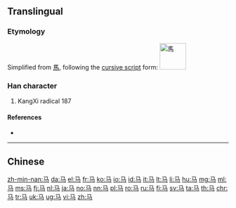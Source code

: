 {{also|馬}}

==Translingual==
{{stroke order}}

===Etymology===
Simplified from [[馬]], following the [[w:Cursive script (East Asia)|cursive script]] form:
[[Image:馬-caoshu.svg|60px|馬]]

===Han character===
{{Han char|rn=187|rad=马|as=00|sn=3|four=|canj=NVSM,NLVM,NPM}}

# KangXi radical 187

====References====
* {{Han ref|kx=1447.241|hdz=74539.020|uh=9A6C|ud=39532}}

----

==Chinese==
{{zh-see|馬}}

[[Category:CJKV radicals| ]]

[[zh-min-nan:马]]
[[da:马]]
[[el:马]]
[[fr:马]]
[[ko:马]]
[[io:马]]
[[id:马]]
[[it:马]]
[[lt:马]]
[[li:马]]
[[hu:马]]
[[mg:马]]
[[ml:马]]
[[ms:马]]
[[fj:马]]
[[nl:马]]
[[ja:马]]
[[no:马]]
[[nn:马]]
[[pl:马]]
[[ro:马]]
[[ru:马]]
[[fi:马]]
[[sv:马]]
[[ta:马]]
[[th:马]]
[[chr:马]]
[[tr:马]]
[[uk:马]]
[[ug:马]]
[[vi:马]]
[[zh:马]]